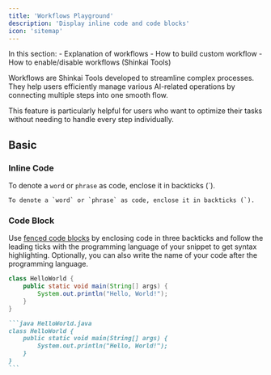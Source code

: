 ```yaml
---
title: 'Workflows Playground'
description: 'Display inline code and code blocks'
icon: 'sitemap'
---
```



<Tip>
In this section:
- Explanation of workflows
- How to build custom workflow
- How to enable/disable workflows (Shinkai Tools)
</Tip>

Workflows are Shinkai Tools developed to streamline complex processes. 
They help users efficiently manage various AI-related operations by connecting multiple steps into one smooth flow.

This feature is particularly helpful for users who want to optimize their tasks without needing to handle every step individually.
## Basic

### Inline Code

To denote a `word` or `phrase` as code, enclose it in backticks (`).

```
To denote a `word` or `phrase` as code, enclose it in backticks (`).
```

### Code Block

Use [fenced code blocks](https://www.markdownguide.org/extended-syntax/#fenced-code-blocks) by enclosing code in three backticks and follow the leading ticks with the programming language of your snippet to get syntax highlighting. Optionally, you can also write the name of your code after the programming language.

```java HelloWorld.java
class HelloWorld {
    public static void main(String[] args) {
        System.out.println("Hello, World!");
    }
}
```

````md
```java HelloWorld.java
class HelloWorld {
    public static void main(String[] args) {
        System.out.println("Hello, World!");
    }
}
```
````
